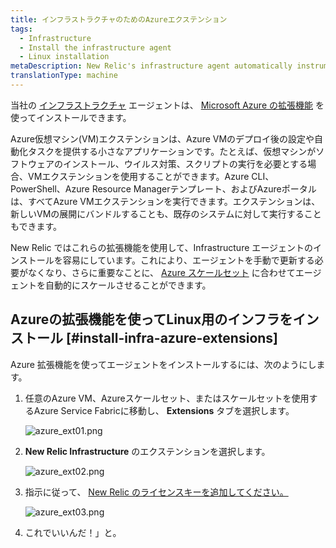 ```yaml
---
title: インフラストラクチャのためのAzureエクステンション
tags:
  - Infrastructure
  - Install the infrastructure agent
  - Linux installation
metaDescription: New Relic's infrastructure agent automatically instruments Docker to collect container metrics and metadata.
translationType: machine
---
```


当社の [インフラストラクチャ](/docs/welcome-new-relic-infrastructure) エージェントは、 [Microsoft Azure の拡張機能](https://docs.microsoft.com/en-us/azure/virtual-machines/extensions/overview) を使ってインストールできます。

<CollapserGroup>
  <Collapser
    id="what-is-extension"
    title="Azureエクステンションとは？"
  >
    Azure仮想マシン(VM)エクステンションは、Azure VMのデプロイ後の設定や自動化タスクを提供する小さなアプリケーションです。たとえば、仮想マシンがソフトウェアのインストール、ウイルス対策、スクリプトの実行を必要とする場合、VMエクステンションを使用することができます。Azure CLI、PowerShell、Azure Resource Managerテンプレート、およびAzureポータルは、すべてAzure VMエクステンションを実行できます。エクステンションは、新しいVMの展開にバンドルすることも、既存のシステムに対して実行することもできます。
  </Collapser>
</CollapserGroup>

New Relic ではこれらの拡張機能を使用して、Infrastructure エージェントのインストールを容易にしています。これにより、エージェントを手動で更新する必要がなくなり、さらに重要なことに、 [Azure スケールセット](https://docs.microsoft.com/en-us/azure/virtual-machine-scale-sets/overview) に合わせてエージェントを自動的にスケールさせることができます。

## Azureの拡張機能を使ってLinux用のインフラをインストール [#install-infra-azure-extensions]

Azure 拡張機能を使ってエージェントをインストールするには、次のようにします。

1. 任意のAzure VM、Azureスケールセット、またはスケールセットを使用するAzure Service Fabricに移動し、 **Extensions** タブを選択します。

   ![azure_ext01.png](./images/azure_ext01.png "azure_ext01.png")

2. **New Relic Infrastructure** のエクステンションを選択します。

   ![azure_ext02.png](./images/azure_ext02.png "azure_ext02.png")

3. 指示に従って、 [New Relic のライセンスキーを追加してください。](/docs/accounts/accounts-billing/account-setup/new-relic-license-key)

   ![azure_ext03.png](./images/azure_ext03.png "azure_ext03.png")

4. これでいいんだ！」と。